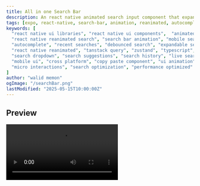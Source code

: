 ```yaml
---
title: All in one Search Bar
description: An react native animated search input component that expands on focus to display a list of recent searches or live, debounced search results. It includes customizable styling and an optional microphone icon for voice input.
tags: [expo, react-native, search-bar, animation, reanimated, autocomplete, recent-searches, ui-component, input, tanstack, zustand, async-storage]
keywords: [
  "react native ui libraries", "react native ui components",  "animated search bar", "react native search", "expo search component", 
  "react native reanimated search", "search bar animation", "mobile search ui", 
  "autocomplete", "recent searches", "debounced search", "expandable search",
  "react native reanimated", "tanstack query", "zustand", "typescript",
  "search dropdown", "search suggestions", "search history", "live search",
  "mobile ui", "cross platform", "copy paste component", "ui animation",
  "micro interactions", "search optimization", "performance optimized"
]
author: "walid memon"
ogImage: "/searchBar.png"
lastModified: "2025-05-15T10:00:00Z"
---
```



## Preview

<Video src="https://cdn.jsdelivr.net/gh/waleedcj/EziuiAssets/search.mp4"  aria-label='search bar' />

## Installation


  <Stepper>
  <StepperItem title="Step 1: Install Dependencies">
    local storage library available on expo

    ```plaintext
    npx expo install @react-native-async-storage/async-storage
    ```
    We will be using `tanstack` query for managing our queries and `zustand` for a `global state`, good for data that needs to be reused all the time

    ```plaintext
    npm i @tanstack/react-query zustand
    ```
  </StepperItem>

  <StepperItem title="Step 2: Create a a file store/useRecentSearchStore.ts">
    This Zustand store manages and persists a user's recent search terms using AsyncStorage, providing actions to load, add, remove, and clear them.

  
  ```typescript:useRecentSearchesStore.tsx
import { create } from 'zustand';
import AsyncStorage from '@react-native-async-storage/async-storage';

const MAX_RECENT_SEARCHES = 10;
const STORAGE_KEY = '@app_recent_searches';

type RecentSearchesState = {
  recentSearches: string[];
  isLoaded: boolean;
  loadRecentSearches: () => Promise<void>;
  addRecentSearch: (term: string) => Promise<void>;
  removeRecentSearch: (term: string) => Promise<void>;
  clearAllRecentSearches: () => Promise<void>;
}

export const useRecentSearchesStore = create<RecentSearchesState>((set, get) => ({
  recentSearches: [],
  isLoaded: false,

  loadRecentSearches: async () => {
    if (get().isLoaded) return;
    try {
      const storedSearches = await AsyncStorage.getItem(STORAGE_KEY);
      if (storedSearches) {
        set({ recentSearches: JSON.parse(storedSearches), isLoaded: true });
      } else {
        set({ isLoaded: true });
      }
    } catch (error) {
      console.error('Failed to load recent searches:', error);
      set({ isLoaded: true }); // Mark as loaded even if error to prevent multiple loads
    }
  },

  addRecentSearch: async (term: string) => {
    const cleanedTerm = term.trim();
    if (!cleanedTerm) return;

    const currentSearches = get().recentSearches;
    // Remove if already exists to move it to the top
    const filteredSearches = currentSearches.filter(s => s.toLowerCase() !== cleanedTerm.toLowerCase());
    
    const newSearches = [cleanedTerm, ...filteredSearches].slice(0, MAX_RECENT_SEARCHES);

    set({ recentSearches: newSearches });
    try {
      await AsyncStorage.setItem(STORAGE_KEY, JSON.stringify(newSearches));
    } catch (error) {
      console.error('Failed to save recent search:', error);
    }
  },

  removeRecentSearch: async (term: string) => {
    const newSearches = get().recentSearches.filter(s => s !== term);
    set({ recentSearches: newSearches });
    try {
      await AsyncStorage.setItem(STORAGE_KEY, JSON.stringify(newSearches));
    } catch (error) {
      console.error('Failed to remove recent search:', error);
    }
  },

  clearAllRecentSearches: async () => {
    set({ recentSearches: [] });
    try {
      await AsyncStorage.removeItem(STORAGE_KEY);
    } catch (error) {
      console.error('Failed to clear all recent searches:', error);
    }
  },
}));

// Initialize by loading searches when the store is first used/imported.
// This is a common pattern, but for critical initial data, you might call it in your App.tsx.
useRecentSearchesStore.getState().loadRecentSearches();
  ```

  </StepperItem>

  <StepperItem title="Step 3: Create a file api/MockApi.ts">
    This file defines a mock API `(fetchSearchResults)` that simulates fetching search results by filtering a predefined list of strings after a delay. You can add your own api here.

    ```typescript:MockApi.ts
  // db searchable items
const DUMMY_DATA_SOURCE = [
    "React Native Guide", "JavaScript Basics", "Expo Configuration",
    "Animated Components in React", "Styling in Expo", "State Management with Zustand",
    "Networking with Fetch API", "Redux Toolkit Examples", "TypeScript for Beginners",
    "Native Modules Explained", "UI Design Principles", "Component Libraries",
    "Firebase Integration", "GraphQL Queries", "REST API Best Practices",
    "App Deployment Steps", "Performance Optimization", "Debugging Techniques",
    "Data Structures", "Algorithms in JS", "Software Architecture",
    "Project Management Tools", "Agile Development", "Scrum Master Guide",
    "Version Control with Git", "GitHub Collaboration", "CI/CD Pipelines",
    "Docker for Developers", "Kubernetes Overview", "Cloud Computing AWS",
    "Google Cloud Platform", "Microsoft Azure Services"
  ];
  
  export type SearchResult = {
    id: string;
    title: string;
  }
  
  // Simulates an API call
  export const fetchSearchResults = async (query: string): Promise<SearchResult[]> => {
    console.log(`API: Searching for "${query}"`);
    if (!query || query.length < 1) { // Allow search for 1 char for this dummy example
      return [];
    }
  
    // Simulate network delay
    await new Promise(resolve => setTimeout(resolve, 500));
  
    const lowerCaseQuery = query.toLowerCase();
    const results = DUMMY_DATA_SOURCE
      .filter(item => item.toLowerCase().includes(lowerCaseQuery))
      .map((item, index) => ({ id: `${index}-${item.replace(/\s+/g, '-')}`, title: item }));
    
    console.log(`API: Found ${results.length} results for "${query}"`);
    return results;
  };
    ```
  </StepperItem>

  <StepperItem title="Step 4: Create a tanstack query hook useSearchResultsQuery.ts">
  This tanstack react query hook `(useSearchResultsQuery)` fetches and caches search results from the fetchSearchResults API, enabling the query only when a minimum search term length is met and an isSearchEnabled flag is true.

     ```typescript:useSearchResultsQuery.ts
   // hooks/useSearchResultsQuery.ts
import { useQuery } from "@tanstack/react-query";
import { fetchSearchResults, SearchResult } from "@/api/MockApi";

type UseSearchResultsQueryOptions = {
	searchTerm: string; // The debounced search term
	minQueryLength: number;
	isSearchEnabled: boolean; // e.g., isFocused
}

export const useSearchResultsQuery = ({
	searchTerm,
	minQueryLength,
	isSearchEnabled,
}: UseSearchResultsQueryOptions) => {
	const {
		data: searchResults,
		isLoading,
		isError,
		error,
		refetch,
		isFetching, // Useful to know if a refetch is in progress
	} = useQuery<SearchResult[], Error>({
		queryKey: ["searchResults", searchTerm], // Use the debounced searchTerm directly
		queryFn: () => fetchSearchResults(searchTerm),
		enabled: isSearchEnabled && searchTerm.length >= minQueryLength,
	});

	return {
		searchResults,
		isLoadingSearchResults: isLoading,
		isFetchingSearchResults: isFetching, // Export isFetching
		isErrorSearchResults: isError,
		searchError: error,
		refetchSearchResults: refetch,
	};
};

    ```
  </StepperItem>

    <StepperItem title="Step 5: Create a debounce function">
    This `useDebounce` hook provides a value that only updates after a specified delay since the original value last changed, optimizing API calls triggered by rapid input in the search component.

    ```typescript:useDebounce.ts
   import { useState, useEffect } from 'react';

  export function useDebounce<T>(value: T, delay: number): T {
  const [debouncedValue, setDebouncedValue] = useState<T>(value);

  useEffect(() => {
    const handler = setTimeout(() => {
      setDebouncedValue(value);
    }, delay);

    // Cleanup function to clear the timeout if value changes before delay has passed
    return () => {
      clearTimeout(handler);
    };
  }, [value, delay]); // Only re-call effect if value or delay changes

  return debouncedValue;
}
    ```
  </StepperItem>

      <StepperItem title="Step 6: Wrap your App/root with the `QueryClientProvider`">
    ```typescript:_layout.tsx
  import { QueryClient, QueryClientProvider } from "@tanstack/react-query";

  const queryClient = new QueryClient();

  export default function RootLayout() {
  return (
    {/* this must always wrap the entire app top level ;) */}
    <QueryClientProvider client={queryClient}>
     {/* your app/screens/other providers */}
    </QueryClientProvider>
  );
}
    ```
  </StepperItem>

<StepperItem title="Step 7: Finally Create file SearchBar.tsx">

    ```typescript:SearchBar.tsx
import React, { useState, useEffect, useRef } from "react";
import {
	View,
	TextInput,
	StyleSheet,
	TouchableOpacity,
	Text,
	FlatList,
	Keyboard,
	Dimensions,
	ActivityIndicator,
	PixelRatio,
} from "react-native";
import Animated, {
	useSharedValue,
	useAnimatedStyle,
	withTiming,
	Easing,
	interpolate,
	Extrapolation,
	ReduceMotion,
} from "react-native-reanimated";
import { useRecentSearchesStore } from "@/store/useRecentSearchStore";
import { useDebounce } from "@/hooks/useDebounce";
import { useSearchResultsQuery } from "@/hooks/useGetSearchResults";
import { SearchResult } from "@/api/MockApi";

const INPUT_HEIGHT = 50;
const PADDING_VERTICAL = 0; // Padding within the expanded container for recent searches
const HISTORY_HEIGHT = Dimensions.get("window").height * 0.3;
const MIN_QUERY_LENGTH = 1;
const DEBOUNCE_DELAY = 300;

type AnimatedSearchBarProps = {
	onSearchSubmit: (term: string) => void;
	placeholder?: string;
	searchStartIcon: React.ReactElement;
	recentSearchStartIcon?: React.ReactElement;
	recentSearchEndIcon?: React.ReactElement;
	loaderColor?: string;
	inputTextColor?: string;
	containerBackgroundColor?: string;
	recentSearchTextColor?: string;
	recentSearchesTitleColor?: string;
	reduceMotion?: "never" | "always" | "system";
};

const SearchBar: React.FC<AnimatedSearchBarProps> = ({
	onSearchSubmit,
	reduceMotion = "system",
	placeholder = "Search...",
	loaderColor = "#888",
	recentSearchStartIcon,
	recentSearchEndIcon,
	inputTextColor = "#333",
	containerBackgroundColor = "#FFFFFF",
	recentSearchTextColor = "#555",
	recentSearchesTitleColor = "#333",
	searchStartIcon,
}) => {
	const fontScale = PixelRatio.getFontScale();
	const [searchTerm, setSearchTerm] = useState("");
	const [isFocused, setIsFocused] = useState(false);
	const { recentSearches, addRecentSearch, removeRecentSearch, isLoaded } = useRecentSearchesStore();
	const animationProgress = useSharedValue(0); // 0: closed, 1: open
	const inputRef = useRef<TextInput>(null);
	const debouncedSearchTerm = useDebounce(searchTerm, DEBOUNCE_DELAY);
	const { searchResults, isLoadingSearchResults, isErrorSearchResults, searchError } = useSearchResultsQuery({
		searchTerm: debouncedSearchTerm,
		minQueryLength: MIN_QUERY_LENGTH,
		isSearchEnabled: isFocused, // Pass the focus state
	});

	const motion =
		reduceMotion === "never"
			? ReduceMotion.Never
			: reduceMotion === "always"
				? ReduceMotion.Always
				: ReduceMotion.System;

	const TIMING_CONFIG = {
		duration: 350,
		easing: Easing.bezier(0.25, 0.1, 0.25, 1),
		reduceMotion: motion,
	};

	useEffect(() => {
		// Load searches if not already loaded (e.g., if app was closed and reopened)
		if (!isLoaded) {
			useRecentSearchesStore.getState().loadRecentSearches();
		}
	}, [isLoaded]);

	//handle functions
	const handleFocus = () => {
		setIsFocused(true);
		animationProgress.value = withTiming(1, TIMING_CONFIG);
	};

	const handleBlur = () => {
		// Delay blur action to allow tap on recent search item
		setTimeout(() => {
			if (!inputRef.current?.isFocused()) {
				// Check if still focused (e.g., by tapping an item)
				setIsFocused(false);
				animationProgress.value = withTiming(0, TIMING_CONFIG);
			}
		}, 100);
	};

	const handleSubmit = () => {
		if (searchTerm.trim()) {
			onSearchSubmit(searchTerm.trim());
			addRecentSearch(searchTerm.trim());
			setSearchTerm(""); // Optionally clear input after search
			Keyboard.dismiss();
			inputRef.current?.blur(); // This will trigger handleBlur
		}
	};

	const handleRecentSearchPress = (term: string) => {
		setSearchTerm(term);
		onSearchSubmit(term);
		// No need to addRecentSearch here as it's already recent
		Keyboard.dismiss();
		inputRef.current?.blur();
	};

	const handleSearchPress = (term: string) => {
		addRecentSearch(term.trim());
		onSearchSubmit(term);
		setSearchTerm("");
		// No need to addRecentSearch here as it's already recent
		Keyboard.dismiss();
		inputRef.current?.blur();
	};

	//animations
	const animatedContainerStyle = useAnimatedStyle(() => {
		const height = interpolate(
			animationProgress.value,
			[0, 1],
			[INPUT_HEIGHT * fontScale, HISTORY_HEIGHT + PADDING_VERTICAL],
			Extrapolation.CLAMP
		);
		return {
			height,
		};
	});

	const animatedRecentSearchesStyle = useAnimatedStyle(() => {
		const opacity = interpolate(
			animationProgress.value,
			[0, 0.5, 1],
			[0, 0, 1], // Fade in after container starts expanding
			Extrapolation.CLAMP
		);
		const translateY = interpolate(
			animationProgress.value,
			[0, 1],
			[-20, 0], // Slight upward movement as it fades in
			Extrapolation.CLAMP
		);
		return {
			opacity,
			transform: [{ translateY }],
		};
	});

	//flatlist renders
	const renderRecentSearchItem = ({ item }: { item: string }) => (
		<TouchableOpacity style={styles.recentItem} onPress={() => handleRecentSearchPress(item)}>
			{recentSearchStartIcon}
			<Text style={[styles.recentItemText, { color: recentSearchTextColor }]}>{item}</Text>
			<TouchableOpacity onPress={() => removeRecentSearch(item)} hitSlop={{ top: 10, bottom: 10, left: 10, right: 10 }}>
				{recentSearchEndIcon}
			</TouchableOpacity>
		</TouchableOpacity>
	);

	const renderSearchResultItem = ({ item }: { item: SearchResult }) => (
		<TouchableOpacity style={styles.recentItem} onPress={() => handleSearchPress(item.title)}>
			<Text style={[styles.recentItemText, { color: recentSearchTextColor }]}>{item.title}</Text>
		</TouchableOpacity>
	);

	//conditions for the lists
	const showRecentSearches = isFocused && debouncedSearchTerm.length < MIN_QUERY_LENGTH;
	const showSearchResults = isFocused && debouncedSearchTerm.length >= MIN_QUERY_LENGTH;

	return (
		<Animated.View
			style={[
				styles.outerContainer,
				{
					backgroundColor: containerBackgroundColor,
					width: Dimensions.get("window").width - 32, //100% - left margin 16 - right margin 16
				},
				animatedContainerStyle,
			]}
		>
			<View style={[styles.inputRow, {height: INPUT_HEIGHT * fontScale}]}>
				{searchStartIcon}
				<TextInput
					ref={inputRef}
					style={[styles.input, { color: inputTextColor }]}
					placeholder={placeholder}
					placeholderTextColor="#A0A0A0"
					value={searchTerm}
					onChangeText={setSearchTerm}
					onFocus={handleFocus}
					onBlur={handleBlur}
					onSubmitEditing={handleSubmit}
					returnKeyType="search"
				/>
			</View>

			{isFocused && (
				<Animated.View style={[styles.recentSearchesWrapper, animatedRecentSearchesStyle]}>
					{showRecentSearches && (
						<View style={styles.searchResultsListContainer}>
							{recentSearches.length > 0 ? (
								<>
									<Text style={[styles.recentSearchesTitle, { color: recentSearchesTitleColor }]}>Recent Searches</Text>
									<FlatList
										data={recentSearches}
										renderItem={renderRecentSearchItem}
										contentContainerStyle={{ paddingBottom: 32 }} // Increased bottom padding
										keyExtractor={(item, index) => `${item}-${index}`}
										showsVerticalScrollIndicator={false}
										keyboardShouldPersistTaps="handled" // Important for TouchableOpacity inside FlatList
									/>
								</>
							) : (
								recentSearches.length === 0 && <Text style={styles.noResultsText}>No recent searches</Text>
							)}
						</View>
					)}
					{/* normally it is good practice to load first not load finish check error if no error then display the content */}
					{showSearchResults && (
						<View style={styles.searchResultsListContainer}>
							{isLoadingSearchResults ? (
								<ActivityIndicator size="small" color={loaderColor} style={{ marginTop: 20 }} />
							) : isErrorSearchResults ? (
								<Text style={styles.errorText}>Error: {searchError?.message || "Could not fetch results"}</Text>
							) : searchResults && searchResults?.length > 0 ? (
								<FlatList
									data={searchResults}
									renderItem={renderSearchResultItem}
									keyExtractor={(item) => `result-${item.id}`}
									keyboardShouldPersistTaps="handled"
									showsVerticalScrollIndicator={false}
								/>
							) : (
								searchResults &&
								recentSearches.length === 0 && (
									<Text style={styles.noResultsText}>No results found for "{debouncedSearchTerm}"</Text>
								)
							)}
						</View>
					)}
				</Animated.View>
			)}
		</Animated.View>
	);
};

const styles = StyleSheet.create({
	outerContainer: {
		borderRadius: 12,
		marginHorizontal: 16,
		overflow: "hidden",
		// Shadow (iOS)
		shadowColor: "#000",
		shadowOffset: { width: 0, height: 2 },
		shadowOpacity: 0.15,
		shadowRadius: 4,
		// Shadow (Android)
		elevation: 5,
		// position: "absolute",
		zIndex: 1,
	},
	inputRow: {
		flexDirection: "row",
		alignItems: "center",
		paddingHorizontal: 12,
	},
	searchResultsListContainer: {
		flex: 1,
	},
	errorText: {
		textAlign: "center",
		marginTop: 20,
		color: "#ff3333",
	},
	noResultsText: {
		textAlign: "center",
		marginTop: 20,
		color: "#888",
	},
	input: {
		flex: 1,
		fontSize: 16,
		height: "100%",
	},
	recentSearchesWrapper: {
		flex: 1, // Take available space within the animated outer container
		paddingHorizontal: 15,
		paddingBottom: PADDING_VERTICAL, // Space at the bottom
	},
	recentSearchesTitle: {
		fontSize: 14,
		fontWeight: "600",
		marginTop: 10,
		marginBottom: 8,
	},
	recentItem: {
		flexDirection: "row",
		alignItems: "center",
		paddingVertical: 10,
	},
	recentItemText: {
		flex: 1,
		fontSize: 15,
	},
});

export default SearchBar;
    ```
  </StepperItem>

</Stepper>

## Usage

demonstrates the SearchBar component within a scrollable layout featuring sections for featured courses and course categories.

  ```typescript:SearchBarPage.tsx
import React from "react";
import {
	StyleSheet,
	Text,
	View,
	Alert,
	ScrollView,
	FlatList,
	Image,
	TouchableOpacity,
	Dimensions,
	Platform,
} from "react-native";
import { SafeAreaView } from 'react-native-safe-area-context';
import SearchBar from "@/components/ui/SearchBar";
import { useAppColors } from "@/hooks/useAppColors";
import { Ionicons } from "@expo/vector-icons";

const { width } = Dimensions.get("window");
const CARD_WIDTH = width * 0.7; // Width for featured course cards
const CATEGORY_ITEM_SIZE = width / 3 - 20; // For category items

// Dummy Data
const featuredCourses = [
	{
		id: "1",
		title: "Advanced React Native Mastery",
		instructor: "Jane Doe",
		image: "https://dummyjson.com/image/300x180/A020F0?fontFamily=pacifico&text=I+am+walid+memon",
		rating: 4.8,
		students: 1200,
	},
	{
		id: "2",
		title: "Full-Stack JavaScript Web Dev",
		instructor: "John Smith",
		image: "https://dummyjson.com/image/300x180/FFFF00?fontFamily=pacifico&text=Full+stack+dev",
		rating: 4.9,
		students: 2500,
	},
	{
		id: "3",
		title: "Data Science with Python & AI",
		instructor: "Alice Brown",
		image: "https://dummyjson.com/image/300x180/82CAFF?fontFamily=pacifico&text=Data+Science+Python",
		rating: 4.7,
		students: 1800,
	},
	{
		id: "4",
		title: "Expo & Reanimated Deep Dive",
		instructor: "Dev Guru",
		image: "https://dummyjson.com/image/300x180/98FB98?fontFamily=roboto&text=Expo",
		rating: 4.6,
		students: 950,
	},
];

const courseCategories = [
	{
		id: "cat1",
		name: "Mobile Dev",
		icon: "phone-portrait-outline",
		color: "#E3A547",
	},
	{ id: "cat2", name: "Web Dev", icon: "globe-outline", color: "#9C5BF5" },
	{
		id: "cat3",
		name: "Data Science",
		icon: "analytics-outline",
		color: "#01BF7A",
	},
	{ id: "cat4", name: "Cloud", icon: "cloud-outline", color: "#1656D0" },
	{
		id: "cat5",
		name: "Design",
		icon: "color-palette-outline",
		color: "#F65936",
	},
	{ id: "cat6", name: "DevOps", icon: "git-network-outline", color: "#FFA24B" },
];

export default function SearchBarPage() {
	const colors = useAppColors();

	const handleSearch = (term: string) => {
		Alert.alert("Search Submitted", `Navigating to search results for: ${term}`);
	};

	const renderFeaturedCourse = ({ item }: { item: (typeof featuredCourses)[0] }) => (
		<TouchableOpacity
			style={[styles.featuredCard, { backgroundColor: colors.Neutral0 }]}
			onPress={() => Alert.alert("Course Selected", item.title)}
		>
			<Image source={{ uri: item.image }} style={styles.featuredCardImage} />
			<View style={styles.featuredCardContent}>
				<Text style={[styles.featuredCardTitle, { color: colors.Neutral900 }]}>{item.title}</Text>
				<Text style={[styles.featuredCardInstructor, { color: colors.Neutral500 }]}>{`By ${item.instructor}`}</Text>
				<View style={styles.featuredCardFooter}>
					<Ionicons name="star" size={16} color={colors.AuxColorTwo} />
					<Text style={[styles.featuredCardRating, { color: colors.Neutral700 }]}>{item.rating}</Text>
					<Text style={[styles.featuredCardStudents, { color: colors.Neutral500 }]}>{`${item.students} students`}</Text>
				</View>
			</View>
		</TouchableOpacity>
	);

	const renderCategoryItem = ({ item }: { item: (typeof courseCategories)[0] }) => (
		<TouchableOpacity
			style={[
				styles.categoryItem,
				{
					backgroundColor: item.color + "20" /* Light background from color */,
				},
			]}
			onPress={() => Alert.alert("Category Selected", item.name)}
		>
			<Ionicons name={item.icon as any} size={30} color={item.color} />
			<Text style={[styles.categoryName, { color: item.color }]}>{item.name}</Text>
		</TouchableOpacity>
	);

	return (
		<SafeAreaView style={[styles.safeArea, { backgroundColor: colors.bgColor }]}>
			<View style={{ flex: 1 }}>
				{/* AnimatedSearchBar is outside the ScrollView to remain fixed or behave as a header */}
				<View style={styles.searchBarContainer}>
					<SearchBar
						onSearchSubmit={handleSearch}
						placeholder="Search courses, instructors..."
						searchStartIcon={<Ionicons name="search-outline" size={22} color={colors.Neutral500} style={styles.icon} />}
						recentSearchStartIcon={
							<Ionicons name="time-outline" size={18} color={colors.Neutral500} style={styles.icon} />
						}
						recentSearchEndIcon={<Ionicons name="close-outline" size={22} color={colors.Neutral300} />}
						reduceMotion="never"
						containerBackgroundColor={colors.Neutral0}
						inputTextColor={colors.Neutral900}
						loaderColor={colors.Neutral500}
						recentSearchesTitleColor={colors.Neutral700}
						recentSearchTextColor={colors.Neutral900}
					/>
				</View>

				<ScrollView
					style={styles.scrollView}
					showsVerticalScrollIndicator={false}
					keyboardShouldPersistTaps="handled" // Important if search bar stays open while scrolling
				>
					<View style={styles.headerContent}>
						<Text style={[styles.welcomeTitle, { color: colors.Neutral900 }]}>Welcome Back!</Text>
						<Text style={[styles.welcomeSubtitle, { color: colors.Neutral500 }]}>What will you learn today?</Text>
					</View>
					{/* Featured Courses Section */}
					<View style={styles.sectionContainer}>
						<Text style={[styles.sectionTitle, { color: colors.Neutral700 }]}>Featured Courses</Text>
						<FlatList
							data={featuredCourses}
							renderItem={renderFeaturedCourse}
							keyExtractor={(item) => item.id}
							horizontal
							showsHorizontalScrollIndicator={false}
							contentContainerStyle={styles.horizontalListPadding}
						/>
					</View>
					{/* Categories Section */}
					<View style={styles.sectionContainer}>
						<Text style={[styles.sectionTitle, { color: colors.Neutral700 }]}>Categories</Text>
						<FlatList
							data={courseCategories}
							renderItem={renderCategoryItem}
							keyExtractor={(item) => item.id}
							numColumns={3} // Adjust as needed
							columnWrapperStyle={styles.categoryRow}
							contentContainerStyle={styles.categoryListContainer}
							scrollEnabled={false} // if it's short, disable scroll
						/>
					</View>
					<View style={{ height: 50 }} />
				</ScrollView>
			</View>
		</SafeAreaView>
	);
}

const styles = StyleSheet.create({
	safeArea: {
		flex: 1,
	},
	searchBarContainer: {
		paddingTop: Platform.OS === "android" ? 10 : 0,
	},
	scrollView: {
		flex: 1,
	},
	icon: {
		marginRight: 8,
	},
	headerContent: {
		paddingHorizontal: 20,
		paddingTop: 20,
		paddingBottom: 20,
	},
	welcomeTitle: {
		fontSize: 28,
		fontWeight: "bold",
	},
	welcomeSubtitle: {
		fontSize: 16,
		marginTop: 4,
	},
	sectionContainer: {
		marginBottom: 30,
	},
	sectionTitle: {
		fontSize: 20,
		fontWeight: "600",
		marginHorizontal: 20,
		marginBottom: 15,
	},
	horizontalListPadding: {
		paddingHorizontal: 20,
	},
	featuredCard: {
		width: CARD_WIDTH,
		marginRight: 15,
		borderRadius: 12,
		overflow: "hidden", // For borderRadius on image
	},
	featuredCardImage: {
		width: "100%",
		height: 150, // Adjust as needed
	},
	featuredCardContent: {
		padding: 12,
	},
	featuredCardTitle: {
		fontSize: 16,
		fontWeight: "600",
		marginBottom: 4,
	},
	featuredCardInstructor: {
		fontSize: 13,
		marginBottom: 8,
	},
	featuredCardFooter: {
		flexDirection: "row",
		alignItems: "center",
	},
	featuredCardRating: {
		fontSize: 13,
		fontWeight: "bold",
		marginLeft: 4,
	},
	featuredCardStudents: {
		fontSize: 12,
		marginLeft: 2,
	},
	categoryListContainer: {
		paddingHorizontal: 15,
	},
	categoryRow: {
		justifyContent: "space-between",
		marginBottom: 10,
	},
	categoryItem: {
		width: CATEGORY_ITEM_SIZE,
		height: CATEGORY_ITEM_SIZE,
		borderRadius: 12,
		alignItems: "center",
		justifyContent: "center",
		padding: 10,
	},
	categoryName: {
		fontSize: 12,
		fontWeight: "500",
		marginTop: 8,
		textAlign: "center",
	},
	buttonContainer: {
		paddingHorizontal: 20,
		marginTop: 20,
		marginBottom: 40,
	},
});
    ```

## Props

| Prop                         | Type                                | Default        | Required | Description                                                                                                |
| :--------------------------- | :---------------------------------- | :------------- | :------- | :--------------------------------------------------------------------------------------------------------- |
| `onSearchSubmit`             | `(term: string) => void`            |                | Yes      | Callback function triggered when the user submits a search.                                                |
| `placeholder`                | `string`                            | `"Search..."`  | No       | Placeholder text for the search input field.                                                               |
| `searchStartIcon`            | `React.ReactNode`                   |                | Yes      | A React node (e.g., an Icon component) to display at the beginning of the search input row.              |
| `recentSearchStartIcon`      | `React.ReactNode`                   |                | No       | Optional React node to display at the start of each recent search item in the list.                        |
| `recentSearchEndIcon`        | `React.ReactNode`                   |                | No       | Optional React node to display at the end of each recent search item (e.g., a clear icon).               |
| `loaderColor`                | `string`                            | `"#888"`       | No       | Color primarily used for the `ActivityIndicator`                                                           |
| `inputTextColor`             | `string`                            | `"#333"`       | No       | Color for the text entered by the user in the search input.                                                |
| `containerBackgroundColor`   | `string`                            | `"#FFFFFF"`    | No       | Background color for the main animated container of the search bar.                                        |
| `recentSearchTextColor`      | `string`                            | `"#555"`       | No       | Text color for items displayed in the recent searches list.                                                |
| `recentSearchesTitleColor`   | `string`                            | `"#333"`       | No       | Color for the "Recent Searches" title text.                                                              |
| `reduceMotion`               | `'never' \| 'always' \| 'system'` | `'system'`     | No       | Controls animation behavior: 'never' (always animate), 'always' (never animate), or 'system' (respect device settings). |


